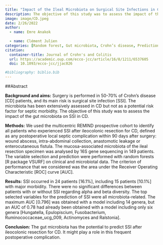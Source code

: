 ```yaml
---
title: "Impact of the Ileal Microbiota on Surgical Site Infections in Crohn’s Disease: A Nationwide Prospective Cohort"
description: The objective of this study was to assess the impact of the gut microbiota on surgical site infection in Crohn’s disease.
image: image/CD.jpeg
date: 2/26/2022
author:
  - name: Emre Anakok 
    
  - name: Clément Julien
categories: [Random forest, Gut microbiota, Crohn’s disease, Prediction] 
citation:
  container-title: Journal of Crohn's and Colitis
  url: https://academic.oup.com/ecco-jcc/article/16/8/1211/6537605
  doi: 10.1093/ecco-jcc/jjac026

#bibliography: biblio.bib
---
```


##Abstract

**Background and aims:** Surgery is performed in 50-70% of Crohn's disease [CD] patients, and its main risk is surgical site infection [SSI]. The microbiota has been extensively assessed in CD but not as a potential risk factor for septic morbidity. The objective of this study was to assess the impact of the gut microbiota on SSI in CD.

**Methods:** We used the multicentric REMIND prospective cohort to identify all patients who experienced SSI after ileocolonic resection for CD, defined as any postoperative local septic complication within 90 days after surgery: wound abscess, intra-abdominal collection, anastomotic leakage or enterocutaneous fistula. The mucosa-associated microbiota of the ileal resection specimen was analysed by 16S gene sequencing in 149 patients. The variable selection and prediction were performed with random forests [R package VSURF] on clinical and microbiotal data. The criterion of performance that we considered was the area under the Receiver Operating Characteristic [ROC] curve [AUC].

**Results:** SSI occurred in 24 patients [16.1%], including 15 patients [10.1%] with major morbidity. There were no significant differences between patients with or without SSI regarding alpha and beta diversity. The top selected variables for the prediction of SSI were all microbiota-related. The maximum AUC [0.796] was obtained with a model including 14 genera, but an AUC of 0.78 had already been obtained with a model including only six genera [Hungatella, Epulopiscium, Fusobacterium, Ruminococcaceae_ucg_009, Actinomyces and Ralstonia].

**Conclusion:** The gut microbiota has the potential to predict SSI after ileocolonic resection for CD. It might play a role in this frequent postoperative complication.

